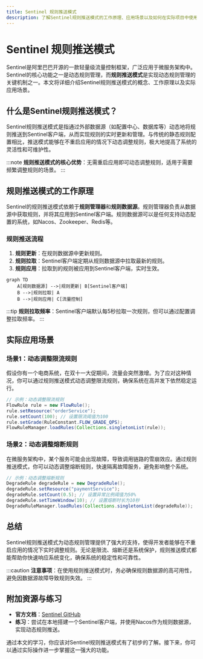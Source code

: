 ```yaml
---
title: Sentinel 规则推送模式
description: 了解Sentinel规则推送模式的工作原理、应用场景以及如何在实际项目中使用它来动态管理规则。
---
```


# Sentinel 规则推送模式

Sentinel是阿里巴巴开源的一款轻量级流量控制框架，广泛应用于微服务架构中。Sentinel的核心功能之一是动态规则管理，而**规则推送模式**是实现动态规则管理的关键机制之一。本文将详细介绍Sentinel规则推送模式的概念、工作原理以及实际应用场景。

## 什么是Sentinel规则推送模式？

Sentinel规则推送模式是指通过外部数据源（如配置中心、数据库等）动态地将规则推送到Sentinel客户端，从而实现规则的实时更新和管理。与传统的静态规则配置相比，推送模式能够在不重启应用的情况下动态调整规则，极大地提高了系统的灵活性和可维护性。

:::note
**规则推送模式的核心优势**：无需重启应用即可动态调整规则，适用于需要频繁调整规则的场景。
:::

## 规则推送模式的工作原理

Sentinel的规则推送模式依赖于**规则管理器**和**规则数据源**。规则管理器负责从数据源中获取规则，并将其应用到Sentinel客户端。规则数据源可以是任何支持动态配置的系统，如Nacos、Zookeeper、Redis等。

### 规则推送流程

1. **规则更新**：在规则数据源中更新规则。
2. **规则拉取**：Sentinel客户端定期从规则数据源中拉取最新的规则。
3. **规则应用**：拉取到的规则被应用到Sentinel客户端，实时生效。

```mermaid
graph TD
    A[规则数据源] -->|规则更新| B[Sentinel客户端]
    B -->|规则拉取| A
    B -->|规则应用| C[流量控制]
```

:::tip
**规则拉取频率**：Sentinel客户端默认每5秒拉取一次规则，但可以通过配置调整拉取频率。
:::

## 实际应用场景

### 场景1：动态调整限流规则

假设你有一个电商系统，在双十一大促期间，流量会突然激增。为了应对这种情况，你可以通过规则推送模式动态调整限流规则，确保系统在高并发下依然稳定运行。

```java
// 示例：动态调整限流规则
FlowRule rule = new FlowRule();
rule.setResource("orderService");
rule.setCount(100); // 设置限流阈值为100
rule.setGrade(RuleConstant.FLOW_GRADE_QPS);
FlowRuleManager.loadRules(Collections.singletonList(rule));
```

### 场景2：动态调整熔断规则

在微服务架构中，某个服务可能会出现故障，导致调用链路的雪崩效应。通过规则推送模式，你可以动态调整熔断规则，快速隔离故障服务，避免影响整个系统。

```java
// 示例：动态调整熔断规则
DegradeRule degradeRule = new DegradeRule();
degradeRule.setResource("paymentService");
degradeRule.setCount(0.5); // 设置异常比例阈值为50%
degradeRule.setTimeWindow(10); // 设置熔断时长为10秒
DegradeRuleManager.loadRules(Collections.singletonList(degradeRule));
```

## 总结

Sentinel规则推送模式为动态规则管理提供了强大的支持，使得开发者能够在不重启应用的情况下实时调整规则。无论是限流、熔断还是系统保护，规则推送模式都能帮助你快速响应系统变化，确保系统的稳定性和可靠性。

:::caution
**注意事项**：在使用规则推送模式时，务必确保规则数据源的高可用性，避免因数据源故障导致规则失效。
:::

## 附加资源与练习

- **官方文档**：[Sentinel GitHub](https://github.com/alibaba/Sentinel)
- **练习**：尝试在本地搭建一个Sentinel客户端，并使用Nacos作为规则数据源，实现动态规则推送。

通过本文的学习，你应该对Sentinel规则推送模式有了初步的了解。接下来，你可以通过实际操作进一步掌握这一强大的功能。